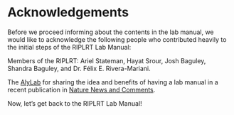 # Acknowledgements {-}

Before we proceed informing about the contents in the lab manual, we would like to acknowledge the following people who contributed heavily to the initial steps of the RIPLRT Lab Manual:

Members of the RIPLRT: Ariel Stateman, Hayat Srour, Josh Baguley, Shandra Baguley, and Dr. Félix E. Rivera-Mariani. 

The [AlyLab](https://www.alylab.org/) for sharing the idea and benefits of having a lab manual in a recent publication in [Nature News and Comments](https://www.nature.com/articles/d41586-018-06167-w). 


Now, let’s get back to the RIPLRT Lab Manual!


